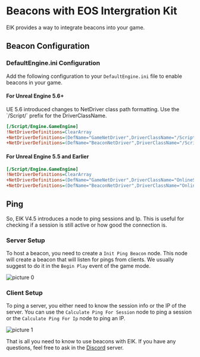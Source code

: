 
# Beacons with EOS Intergration Kit

EIK provides a way to integrate beacons into your game. 


## Beacon Configuration

### DefaultEngine.ini Configuration

Add the following configuration to your `DefaultEngine.ini` file to enable beacons in your game.

#### For Unreal Engine 5.6+

<Callout type="info">
UE 5.6 introduced changes to NetDriver class path formatting. Use the `/Script/` prefix for the DriverClassName.
</Callout>

```ini
[/Script/Engine.GameEngine]
!NetDriverDefinitions=ClearArray
+NetDriverDefinitions=(DefName="GameNetDriver",DriverClassName="/Script/OnlineSubsystemEIK.NetDriverEIK",DriverClassNameFallback="OnlineSubsystemUtils.IpNetDriver")
+NetDriverDefinitions=(DefName="BeaconNetDriver",DriverClassName="/Script/OnlineSubsystemEIK.NetDriverEIK",DriverClassNameFallback="OnlineSubsystemUtils.IpNetDriver")
```

#### For Unreal Engine 5.5 and Earlier

```ini
[/Script/Engine.GameEngine]
!NetDriverDefinitions=ClearArray
+NetDriverDefinitions=(DefName="GameNetDriver",DriverClassName="OnlineSubsystemEIK.NetDriverEIK",DriverClassNameFallback="OnlineSubsystemUtils.IpNetDriver")
+NetDriverDefinitions=(DefName="BeaconNetDriver",DriverClassName="OnlineSubsystemEIK.NetDriverEIK",DriverClassNameFallback="OnlineSubsystemUtils.IpNetDriver")
```

## Ping

So, EIK V4.5 introduces a node to ping sessions and Ip. This is useful for checking if a session is still active or how good the connection is.

### Server Setup

To host a beacon, you need to create a `Init Ping Beacon` node. This node will create a beacon that will listen for pings from clients. We usually suggest to do it in the `Begin Play` event of the game mode.

![picture 0](../../images/277883dac4d163cfce48371f90739e33cc0db2baafa9db225bb5331ef1956632.png)  


### Client Setup

To ping a server, you either need to know the session info or the IP of the server. You can use the `Calculate Ping For Session` node to ping a session or the `Calculate Ping For Ip` node to ping an IP.

![picture 1](../../images/b6a34c95b884abae1369a48daeebe824724bd67d082a0e0a88b8f97de6b29012.png)  


That is all you need to know to use beacons with EIK. If you have any questions, feel free to ask in the [Discord](https://discord.gg/betidestudio) server.